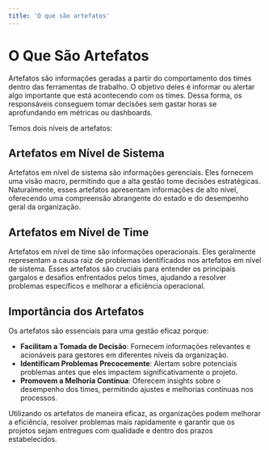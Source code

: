 ```yaml
---
title: 'O que são artefatos'
---
```


# O Que São Artefatos

Artefatos são informações geradas a partir do comportamento dos times dentro das ferramentas de trabalho. O objetivo deles é informar ou alertar algo importante que está acontecendo com os times. Dessa forma, os responsáveis conseguem tomar decisões sem gastar horas se aprofundando em métricas ou dashboards.

Temos dois níveis de artefatos:

## Artefatos em Nível de Sistema

Artefatos em nível de sistema são informações gerenciais. Eles fornecem uma visão macro, permitindo que a alta gestão tome decisões estratégicas. Naturalmente, esses artefatos apresentam informações de alto nível, oferecendo uma compreensão abrangente do estado e do desempenho geral da organização.

## Artefatos em Nível de Time

Artefatos em nível de time são informações operacionais. Eles geralmente representam a causa raiz de problemas identificados nos artefatos em nível de sistema. Esses artefatos são cruciais para entender os principais gargalos e desafios enfrentados pelos times, ajudando a resolver problemas específicos e melhorar a eficiência operacional.

## Importância dos Artefatos

Os artefatos são essenciais para uma gestão eficaz porque:

- **Facilitam a Tomada de Decisão**: Fornecem informações relevantes e acionáveis para gestores em diferentes níveis da organização.
- **Identificam Problemas Precocemente**: Alertam sobre potenciais problemas antes que eles impactem significativamente o projeto.
- **Promovem a Melhoria Contínua**: Oferecem insights sobre o desempenho dos times, permitindo ajustes e melhorias contínuas nos processos.

Utilizando os artefatos de maneira eficaz, as organizações podem melhorar a eficiência, resolver problemas mais rapidamente e garantir que os projetos sejam entregues com qualidade e dentro dos prazos estabelecidos.
